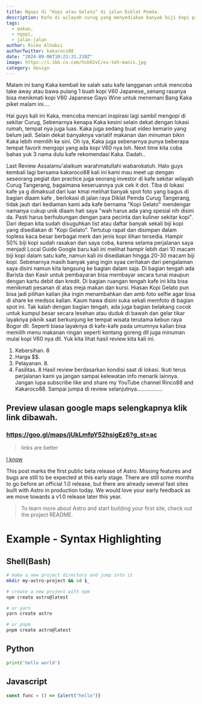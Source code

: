 ```yaml
---
title: Ngopi di "Kopi atau Gelato" di jalan Diklat Pemda.
description: Kafe di wilayah curug yang menyediakan banyak biji kopi pilihan. 
tags:
  - makan,
  - ngopi,
  - jalan-jalan
author: Ricko Alhabsi
authorTwitter: kakaroco88
date: "2024-09-06T10:23:31.210Z"
image: https://i.ibb.co.com/hsb62vC/es-teh-manis.jpg 
category: design
---
```


Malam ini bang Kaka kembali ke salah satu kafe langganan untuk mencoba take away atau bawa pulang 1 buah kopi V60 Japanese,,senang rasanya bisa menikmati kopi V60 Japanese Gayo Wine untuk menemani Bang Kaka piket malam ini....

Hai guys kali ini Kaka, mencoba mencari inspirasi lagi sambil mengopi di sekitar Curug,
Sebenarnya kenapa Kaka kesini selain dekat dengan lokasi rumah, tempat nya juga luas.
Kaka juga sedang buat video kemarin yang belum jadi.
Selain dekat banyaknya variatif makanan dan minuman bikin Kaka lebih memilih ke sini. Oh iya, Kaka juga sebenarnya punya beberapa tempat favorit mengopi yang ada kopi V60 nya loh.
Next time kita coba bahas yuk 3 nama dulu kafe rekomendasi Kaka.
Dadah..

Last Review
Assalamu'alaikum warahmatullahi wabarokatuh.
Halo guys kembali lagi bersama kakaroco88 kali ini kami mau meet up dengan seseorang pegiat dan practice juga seorang investor di kafe sekitar wilayah Curug Tangerang, bagaimana keseruannya yuk cek it dot.
Tiba di lokasi kafe ya g dimaksud dari luar kmai melihat banyak spot foto yang bagus di bagian dlaam kafe , berlokasi di jalan raya Diklat Pemda Curug Tangerang, tidak jauh dari kediaman kami ada kafe bernama "Kopi Gelato" mendengar namanya cukup unik dlaam hati saya "wah harus ada yang spesial nih disini da. Pasti harus berhubungan dengan para pecinta dan kuliner sekitar kopi".
Dari depan kita sudah disuguhkan list atau daftar banyak sekali biji kopi yang disediakan di "Kopi Gelato". Tertutup rapat dan disimpan dalam topless kaca besar berbagai merk dan jenis kopi ilihan tersedia. Hampir 50% biji kopi sudah rasakan dan saya coba, karena selama perjalanan saya menjadi Local Guide Google baru kali ini melihat hampir lebih dari 10 macam biji kopi dalam satu kafe, namun kali ini disediakan hingga 20-30 macam biji kopi.
Sebenarnya masih banyak yang ingin syaa ceritakan dari pengalaman saya disini namun kita langsung ke bagian dalam saja.
Di bagian tengah ada Barista dan Kasir untuk pembayaran bisa membayar secara tunai maupun dengan kartu debit dan kredit.
Di bagian ruangan tengah kafe ini kita bisa menikmati pesanan di atas meja makan dan kursi.
Hiasan Kopi Gelato pun bisa jadi pilihan kalian jika ingin menambahkan dan amb foto selfie agar bisa di share ke medsos kalian. Kaum hawa disini suka sekali memfoto di bagian spot ini.
Tak kalah dengan bagian tengah, ada juga bagian belakang cocok untuk kumpul besar secara lesehan atau duduk di bawah dan gelar tikar layaknya piknik saat berkunjung ke tempat wisata terutama kebun raya Bogor dll.
Seperti biasa layaknya di kafe-kafe pada umumnya kalian bisa memilih menu makanan ringan seperti kentang goreng dll juga minuman mulai kopi V60 nya dll.
Yuk kita lihat hasil review kita kali ini.
1. Kebersihan.  8
2. Harga $$.
3. Pelayanan. 8.
4. Fasilitas. 8
Hasil review berdasarkan kondisi saat di lokasi. Ikuti terus perjalanan kami ya jangan sampai kelewatan info menarik lainnya.
Jangan lupa subscribe like and share my YouTube channel Rinco88 and Kakaroco88.
Sampai jumpa di review selanjutnya.................

## Preview ulasan google maps selengkapnya klik link dibawah.

### https://goo.gl/maps/jUkLmfpY52hsigEz6?g_st=ac

> links are better

[I know](they-are-better)

This post marks the first public beta release of Astro. Missing features and bugs are still to be expected at this early stage. There are still some months to go before an official 1.0 release, but there are already several fast sites built with Astro in production today. We would love your early feedback as we move towards a v1.0 release later this year.

> To learn more about Astro and start building your first site, check out the project README.

# Example - Syntax Highlighting

## Shell(Bash)

```bash
# make a new project directory and jump into it
mkdir my-astro-project && cd $_

# create a new project with npm
npm create astro@latest

# or yarn
yarn create astro

# or pnpm
pnpm create astro@latest
```

## Python

```python
print('hello world')
```

## Javascript

```js
const func = () => {alert("hello")}
```
